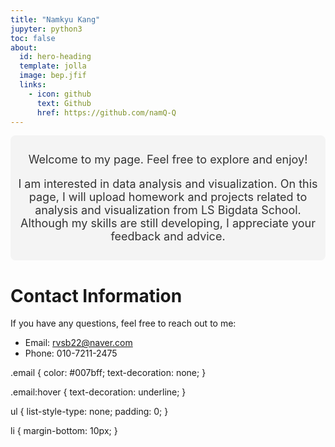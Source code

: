 ```yaml
---
title: "Namkyu Kang"
jupyter: python3
toc: false
about:
  id: hero-heading
  template: jolla
  image: bep.jfif
  links:
    - icon: github
      text: Github
      href: https://github.com/namQ-Q
---
```


<style>
/* styles.css */
#hero-heading {
  text-align: center;
  color: #333;
  font-size: 18px;
  padding: 10px;
  background-color: #f4f4f4;
  border-radius: 8px;
}
</style>

:::{#hero-heading}

Welcome to my page. Feel free to explore and enjoy!

I am interested in data analysis and visualization. On this page, I will upload homework and projects related to analysis and visualization from LS Bigdata School. Although my skills are still developing, I appreciate your feedback and advice.

:::


<html lang="en">
<head>
    <meta charset="UTF-8">
    <meta name="viewport" content="width=device-width, initial-scale=1.0">
    <title>My Page</title>
    <link rel="stylesheet" href="styles.css">
</head>
<body>
    <h1>Contact Information</h1>
    <p>If you have any questions, feel free to reach out to me:</p>
    <ul>
        <li>Email: <a href="mailto:your.email@example.com" class="email">rvsb22@naver.com</a></li>
        <li>Phone: 010-7211-2475</li>
    </ul>
</body>
</html>

.email {
    color: #007bff;
    text-decoration: none;
}

.email:hover {
    text-decoration: underline;
}

ul {
    list-style-type: none;
    padding: 0;
}

li {
    margin-bottom: 10px;
}